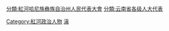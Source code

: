[[分類:紅河哈尼族彝族自治州人民代表大會|分類:紅河哈尼族彝族自治州人民代表大會]]
[[分類:云南省各级人大代表|分類:云南省各级人大代表]]
[[Category:紅河政治人物|Category:紅河政治人物]]
[[Category:自治州人大代表|滇]]